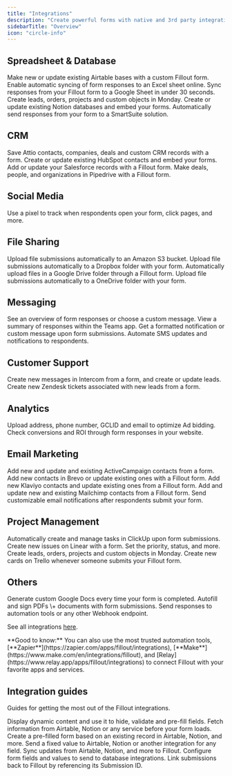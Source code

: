 ```yaml
---
title: "Integrations"
description: "Create powerful forms with native and 3rd party integrations. Fillout integrates with dozens of external services and any service with a REST API."
sidebarTitle: "Overview"
icon: "circle-info"
---
```


## Spreadsheet & Database

<CardGroup cols={2}>
  <Card title="Create an Airtable form" icon="table-layout" iconType="regular" color="#FFC738" href="/airtable">
    Make new or update existing Airtable bases with a custom Fillout form.
  </Card>
  <Card title="Sync responses to Microsoft Excel" icon="file-excel" iconType="regular" color="#FFC738" href="/microsoft-excel">
    Enable automatic syncing of form responses to an Excel sheet online.
  </Card>
  <Card title="Create a Google Sheets form" icon="file-spreadsheet" iconType="regular" color="#FFC738" href="/google-sheets">
    Sync responses from your Fillout form to a Google Sheet in under 30 seconds.
  </Card>
  <Card title="Sync form responses to Monday" icon="columns-3" iconType="regular" color="#FFC738" href="/monday">
    Create leads, orders, projects and custom objects in Monday.
  </Card>
  <Card title="Create a Notion form" icon="cube" iconType="regular" color="#FFC738" href="/notion">
    Create or update existing Notion databases and embed your forms.
  </Card>
  <Card title="Create a SmartSuite form" icon="table-list" iconType="regular" color="#FFC738" href="/smartsuite">
    Automatically send responses from your form to a SmartSuite solution.
  </Card>
</CardGroup>

## CRM

<CardGroup cols={2}>
  <Card title="Create an Attio form" icon="address-book" iconType="regular" color="#FFC738" href="/attio">
    Save Attio contacts, companies, deals and custom CRM records with a form.
  </Card>
  <Card title="Create a HubSpot form" icon="hubspot" iconType="regular" color="#FFC738" href="/hubspot">
    Create or update existing HubSpot contacts and embed your forms.
  </Card>
  <Card title="Create a Salesforce form" icon="cloud" iconType="solid" color="#FFC738" href="/salesforce">
    Add or update your Salesforce records with a Fillout form.
  </Card>
  <Card title="Sync new deals and leads to Pipedrive" icon="handshake" iconType="regular" color="#FFC738" href="/pipedrive">
    Make deals, people, and organizations in Pipedrive with a Fillout form.
  </Card>
</CardGroup>

## Social Media

<CardGroup cols={2}>
  <Card title="Track submissions with Meta Pixels" icon="facebook" iconType="regular" color="#FFC738" href="/meta-pixel">
    Use a pixel to track when respondents open your form, click pages, and more.
  </Card>
</CardGroup>

## File Sharing

<CardGroup cols={2}>
  <Card title="Sync file uploads to Amazon S3" icon="amazon" iconType="regular" color="#FFC738" href="/amazon-s3">
    Upload file submissions automatically to an Amazon S3 bucket.
  </Card>
  <Card title="Sync file uploads to Dropbox" icon="dropbox" iconType="regular" color="#FFC738" href="/dropbox">
    Upload file submissions automatically to a Dropbox folder with your form.
  </Card>
  <Card title="Upload files to Google Drive" icon="google-drive" iconType="regular" color="#FFC738" href="/google-drive">
    Automatically upload files in a Google Drive folder through a Fillout form.
  </Card>
  <Card title="Sync files to OneDrive" icon="cloud-arrow-up" iconType="regular" color="#FFC738" href="/microsoft-onedrive">
    Upload file submissions automatically to a OneDrive folder with your form.
  </Card>
</CardGroup>

## Messaging

<CardGroup cols={2}>
  <Card title="Send messages to Discord channels" icon="discord" iconType="regular" color="#FFC738" href="/discord">
    See an overview of form responses or choose a custom message.
  </Card>
  <Card title="Send notifications to Microsoft Teams" icon="users" iconType="regular" color="#FFC738" href="/microsoft-teams">
    View a summary of responses within the Teams app.
  </Card>
  <Card title="Connect to Slack" icon="slack" iconType="regular" color="#FFC738" href="/slack">
    Get a formatted notification or custom message upon form submissions.
  </Card>
  <Card title="Send messages with Twilio" icon="message-sms" iconType="regular" color="#FFC738" href="/twilio">
    Automate SMS updates and notifications to respondents.
  </Card>
</CardGroup>

## Customer Support

<CardGroup cols={2}>
  <Card title="Connect to Intercom" icon="intercom" iconType="regular" color="#FFC738" href="/intercom">
    Create new messages in Intercom from a form, and create or update leads.
  </Card>
  <Card title="Connect to Zendesk" icon="square-z" iconType="regular" color="#FFC738" href="/zendesk">
    Create new Zendesk tickets associated with new leads from a form.
  </Card>
</CardGroup>

## Analytics

<CardGroup cols={2}>
  <Card title="Track conversion date in Google Ads" icon="google-plus-g" iconType="regular" color="#FFC738" href="/google-ads-conversions">
    Upload address, phone number, GCLID and email to optimize Ad bidding.
  </Card>
  <Card title="Track data with Google Tag Manager" icon="tags" iconType="regular" color="#FFC738" href="/google-tag-manager">
    Check conversions and ROI through form responses in your website.
  </Card>
</CardGroup>

## Email Marketing

<CardGroup cols={2}>
  <Card title="Connect to ActiveCampaign" icon="greater-than" iconType="regular" color="#FFC738" href="/activecampaign">
    Add new and update and existing ActiveCampaign contacts from a form.
  </Card>
  <Card title="Create new contacts in Brevo" icon="b" iconType="regular" color="#FFC738" href="/brevo">
    Add new contacts in Brevo or update existing ones with a Fillout form.
  </Card>
  <Card title="Connect to Klaviyo" icon="bookmark" iconType="regular" color="#FFC738" href="/klaviyo">
    Add new Klaviyo contacts and update existing ones from a Fillout form.
  </Card>
  <Card title="Connect to Mailchimp" icon="mailchimp" iconType="regular" color="#FFC738" href="/mailchimp">
    Add and update new and existing Mailchimp contacts from a Fillout form.
  </Card>
  <Card title="Notify using SendGrid" icon="game-board-simple" iconType="regular" color="#FFC738" href="/sendgrid">
    Send customizable email notifications after respondents submit your form.
  </Card>
</CardGroup>

## Project Management

<CardGroup cols={2}>
  <Card title="Connect to ClickUp" icon="angles-up-down" iconType="regular" color="#FFC738" href="/clickup">
    Automatically create and manage tasks in ClickUp upon form submissions.
  </Card>
  <Card title="Connect to Linear" icon="diagram-venn" iconType="regular" color="#FFC738" href="/linear">
    Create new issues on Linear with a form. Set the priority, status, and more.
  </Card>
  <Card title="Sync form responses to Monday" icon="columns-3" iconType="regular" color="#FFC738" href="/monday">
    Create leads, orders, projects and custom objects in Monday.
  </Card>
  <Card title="Connect to Trello" icon="square-kanban" iconType="regular" color="#FFC738" href="/trello">
    Create new cards on Trello whenever someone submits your Fillout form.
  </Card>
</CardGroup>

## Others

<CardGroup cols={2}>
  <Card title="Create Google Docs" icon="file-pen" iconType="regular" color="#FFC738" href="/google-docs">
    Generate custom Google Docs every time your form is completed.
  </Card>
  <Card title="Generate PDFs" icon="file-pdf" iconType="regular" color="#FFC738" href="/pdfs">
    Autofill and sign PDFs \+ documents with form submissions.
  </Card>
  <Card title="Send form submissions to a webhook" icon="webhook" iconType="regular" color="#FFC738" href="/webhook">
    Send responses to automation tools or any other Webhook endpoint.
  </Card>
</CardGroup>

See all integrations [here](https://www.fillout.com/integrations).

<Tip>
  **Good to know:** You can also use the most trusted automation tools, [**Zapier**](https://zapier.com/apps/fillout/integrations), [**Make**](https://www.make.com/en/integrations/fillout), and [Relay](https://www.relay.app/apps/fillout/integrations) to connect Fillout with your favorite apps and services.
</Tip>

## Integration guides

Guides for getting the most out of the Fillout integrations.

<CardGroup cols={2}>
  <Card title="Use dynamic data" icon="arrow-down-right" iconType="regular" color="#FFC738" href="/fetch-dynamic-data">
    Display dynamic content and use it to hide, validate and pre-fill fields.
  </Card>
  <Card title="Pre-fetch dynamic data" icon="arrow-turn-down-right" iconType="regular" color="#FFC738" href="/pre-fetch-data">
    Fetch information from Airtable, Notion or any service before your form loads.
  </Card>
  <Card title="Update a record with a pre-filled form" icon="square-pen" iconType="regular" color="#FFC738" href="/update-forms">
    Create a pre-filled form based on an existing record in Airtable, Notion, and more.
  </Card>
  <Card title="Write a static value to an integration" icon="pencil" iconType="regular" color="#FFC738" href="/integration-static-values">
    Send a fixed value to Airtable, Notion or another integration for any field.
  </Card>
  <Card title="Update fields to match new schema" icon="rotate" iconType="regular" color="#FFC738" href="/update-database-schema">
    Sync updates from Airtable, Notion, and more to Fillout.
  </Card>
  <Card title="Map Fillout fields to integrations" icon="right-left" iconType="regular" color="#FFC738" href="/additional-integration-mappings">
    Configure form fields and values to send to database integrations.
  </Card>
  <Card title="Working with form submission IDs" icon="id-card" iconType="regular" color="#FFC738" href="/form-submission-id">
    Link submissions back to Fillout by referencing its Submission ID.
  </Card>
</CardGroup>
